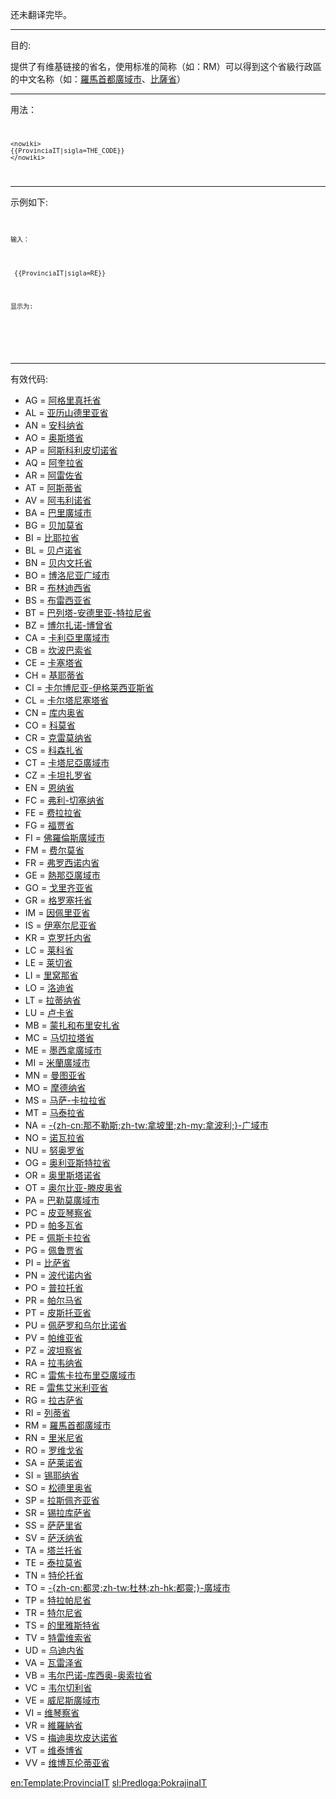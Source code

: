 <noinclude>{{template doc page viewed directly}}</noinclude>
{{High-use|6860}}

<!-- 在本行下編輯模板說明 -->
还未翻译完毕。
----
目的:

提供了有维基链接的省名，使用标准的简称（如：RM）可以得到这个省級行政區的中文名称（如：[[羅馬首都廣域市]]、[[比薩省]]）

----
用法：
<code><pre><nowiki>
{{ProvinciaIT|sigla=THE_CODE}}
</nowiki></pre></code>

----
示例如下:
 <code>
 输入：
 <nowiki>
 {{ProvinciaIT|sigla=RE}}
 </nowiki>
 显示为:
 
 {{ProvinciaIT|sigla=RE}}
 </code>
----
有效代码:
*AG = [[阿格里真托省]]
*AL = [[亚历山德里亚省]]
*AN = [[安科纳省]]
*AO = [[奥斯塔省]]
*AP = [[阿斯科利皮切诺省]]
*AQ = [[阿奎拉省]]
*AR = [[阿雷佐省]]
*AT = [[阿斯蒂省]]
*AV = [[阿韦利诺省]]
*BA = [[巴里廣域市]]
*BG = [[贝加莫省]]
*BI = [[比耶拉省]]
*BL = [[贝卢诺省]]
*BN = [[贝内文托省]]
*BO = [[博洛尼亚广域市]]
*BR = [[布林迪西省]]
*BS = [[布雷西亚省]]
*BT = [[巴列塔-安德里亚-特拉尼省]]
*BZ = [[博尔扎诺-博曾省]]
*CA = [[卡利亞里廣域市]]
*CB = [[坎波巴索省]]
*CE = [[卡塞塔省]]
*CH = [[基耶蒂省]]
*CI = [[卡尔博尼亚-伊格莱西亚斯省]]
*CL = [[卡尔塔尼塞塔省]]
*CN = [[库内奥省]]
*CO = [[科莫省]]
*CR = [[克雷莫纳省]]
*CS = [[科森扎省]]
*CT = [[卡塔尼亞廣域市]]
*CZ = [[卡坦扎罗省]]
*EN = [[恩纳省]]
*FC = [[弗利-切塞纳省]]
*FE = [[费拉拉省]]
*FG = [[福贾省]]
*FI = [[佛羅倫斯廣域市]]
*FM = [[费尔莫省]]
*FR = [[弗罗西诺内省]]
*GE = [[熱那亞廣域市]]
*GO = [[戈里齐亚省]]
*GR = [[格罗塞托省]]
*IM = [[因佩里亚省]]
*IS = [[伊塞尔尼亚省]]
*KR = [[克罗托内省]]
*LC = [[莱科省]]
*LE = [[莱切省]]
*LI = [[里窝那省]]
*LO = [[洛迪省]]
*LT = [[拉蒂纳省]]
*LU = [[卢卡省]]
*MB = [[蒙扎和布里安扎省]]
*MC = [[马切拉塔省]]
*ME = [[墨西拿廣域市]]
*MI = [[米蘭廣域市]]
*MN = [[曼图亚省]]
*MO = [[摩德纳省]]
*MS = [[马萨-卡拉拉省]]
*MT = [[马泰拉省]]
*NA = [[那不勒斯廣域市|-{zh-cn:那不勒斯;zh-tw:拿坡里;zh-my:拿波利;}-广域市]]
*NO = [[诺瓦拉省]]
*NU = [[努奥罗省]]
*OG = [[奥利亚斯特拉省]]
*OR = [[奥里斯塔诺省]]
*OT = [[奥尔比亚-滕皮奥省]]
*PA = [[巴勒莫廣域市]]
*PC = [[皮亚琴察省]]
*PD = [[帕多瓦省]]
*PE = [[佩斯卡拉省]]
*PG = [[佩鲁贾省]]
*PI = [[比萨省]]
*PN = [[波代诺内省]]
*PO = [[普拉托省]]
*PR = [[帕尔马省]]
*PT = [[皮斯托亚省]]
*PU = [[佩萨罗和乌尔比诺省]]
*PV = [[帕维亚省]]
*PZ = [[波坦察省]]
*RA = [[拉韦纳省]]
*RC = [[雷焦卡拉布里亞廣域市]]
*RE = [[雷焦艾米利亚省]]
*RG = [[拉古萨省]]
*RI = [[列蒂省]]
*RM = [[羅馬首都廣域市]]
*RN = [[里米尼省]]
*RO = [[罗维戈省]]
*SA = [[萨莱诺省]]
*SI = [[锡耶纳省]]
*SO = [[松德里奥省]]
*SP = [[拉斯佩齐亚省]]
*SR = [[锡拉库萨省]]
*SS = [[萨萨里省]]
*SV = [[萨沃纳省]]
*TA = [[塔兰托省]]
*TE = [[泰拉莫省]]
*TN = [[特伦托省]]
*TO = [[都靈廣域市|-{zh-cn:都灵;zh-tw:杜林;zh-hk:都靈;}-廣域市]]
*TP = [[特拉帕尼省]]
*TR = [[特尔尼省]]
*TS = [[的里雅斯特省]]
*TV = [[特雷维索省]]
*UD = [[乌迪内省]]
*VA = [[瓦雷泽省]]
*VB = [[韦尔巴诺-库西奥-奥索拉省]]
*VC = [[韦尔切利省]]
*VE = [[威尼斯廣域市]]
*VI = [[维琴察省]]
*VR = [[維羅納省]]
*VS = [[梅迪奥坎皮达诺省]]
*VT = [[维泰博省]]
*VV = [[维博瓦伦蒂亚省]]
<includeonly>
<!-- 本行下加入模板的分類 -->

<!-- 本行下加入模板的跨語言鏈接 -->
[[en:Template:ProvinciaIT]]
[[sl:Predloga:PokrajinaIT]]
</includeonly>